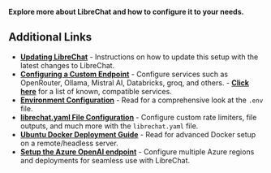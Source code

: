 **Explore more about LibreChat and how to configure it to your needs.**

## Additional Links

- **[Updating LibreChat](./docs/local/docker#update-librechat)**
      - Instructions on how to update this setup with the latest changes to LibreChat.
- **[Configuring a Custom Endpoint](./custom_endpoints)**
      - Configure services such as OpenRouter, Ollama, Mistral AI, Databricks, groq, and others.
      - **[Click here](/docs/configuration/librechat_yaml/ai_endpoints)** for a list of known, compatible services.
- **[Environment Configuration](/docs/configuration/dotenv)**
      - Read for a comprehensive look at the `.env` file.
- **[librechat.yaml File Configuration](/docs/configuration/librechat_yaml)**
      - Configure custom rate limiters, file outputs, and much more with the `librechat.yaml` file.
- **[Ubuntu Docker Deployment Guide](/docs/remote/docker_linux)**
      - Read for advanced Docker setup on a remote/headless server.
- **[Setup the Azure OpenAI endpoint](/docs/configuration/azure)**
      - Configure multiple Azure regions and deployments for seamless use with LibreChat.
